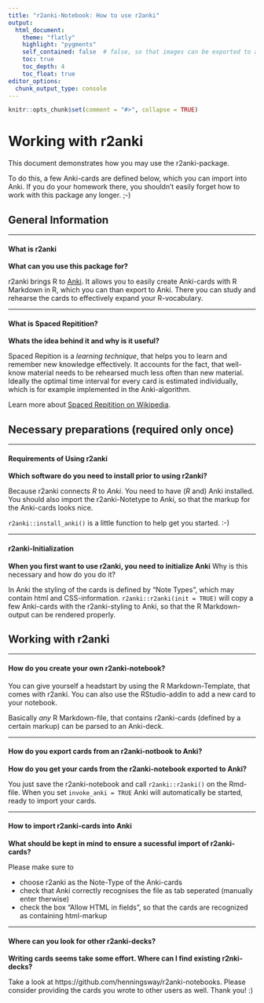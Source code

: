 ```yaml
---
title: "r2anki-Notebook: How to use r2anki"
output:
  html_document:
    theme: "flatly"
    highlight: "pygments"
    self_contained: false  # false, so that images can be exported to anki as well
    toc: true
    toc_depth: 4
    toc_float: true
editor_options: 
  chunk_output_type: console
---
```

```r
knitr::opts_chunk$set(comment = "#>", collapse = TRUE)
```

<!-- #globaltags:  add, global, tags here-->

# Working with r2anki
This document demonstrates how you may use the r2anki-package. 

To do this, a few Anki-cards are defined below, which you can import into Anki. If you do your homework there, you shouldn't easily forget how to work with this package any longer. ;-)


## General Information

******************
#### What is r2anki
<!-- #tags:  -->
**What can you use this package for?**

<!-- start backside -->
r2anki brings R to [Anki](ankisrs.net/). It allows you to easily create Anki-cards with R Markdown in R, which you can than export to Anki. There you can study and rehearse the cards to effectively expand your R-vocabulary.
<!-- end backside -->


******************
#### What is Spaced Repitition?
<!-- #tags:  -->
**Whats the idea behind it and why is it useful?**

<!-- start backside -->
Spaced Repition is a *learning technique*, that helps you to learn and remember new knowledge effectively. It accounts for the fact, that well-know material needs to be rehearsed much less often than new material. Ideally the optimal time interval for every card is estimated individually, which is for example implemented in the Anki-algorithm.

Learn more about [Spaced Repitition on Wikipedia](https://en.wikipedia.org/wiki/Spaced_repetition).
<!-- end backside -->


## Necessary preparations (required only once)

******************
#### Requirements of Using r2anki
<!-- #tags: ** -->
**Which software do you need to install prior to using r2anki?**

<!-- start backside -->
Because r2anki connects *R* to *Anki*. You need to have (*R* and) Anki installed. You should also import the r2anki-Notetype to Anki, so that the markup for the Anki-cards looks nice.

`r2anki::install_anki()` is a little function to help get you started. :-)
<!-- end backside -->

******************
#### r2anki-Initialization
<!-- #tags: ** -->
**When you first want to use r2anki, you need to initialize Anki**
Why is this necessary and how do you do it?

<!-- start backside -->
In Anki the styling of the cards is defined by "Note Types", which may contain html and CSS-information. `r2anki::r2anki(init = TRUE)` will copy a few Anki-cards with the r2anki-styling to Anki, so that the R Markdown-output can be rendered properly.
<!-- end backside -->

## Working with r2anki

******************
#### How do you create your own r2anki-notebook?
<!-- #tags:  -->


<!-- start backside -->
You can give yourself a headstart by using the R Markdown-Template, that comes with r2anki. You can also use the RStudio-addin to add a new card to your notebook.

Basically *any* R Markdown-file, that contains r2anki-cards (defined by a certain markup) can be parsed to an Anki-deck.
<!-- end backside -->


******************
#### How do you export cards from an r2anki-notbook to Anki?
<!-- #tags:  -->
**How do you get your cards from the r2anki-notebook exported to Anki?**

<!-- start backside -->
You just save the r2anki-notebook and call `r2anki::r2anki()` on the Rmd-file. When you set `invoke_anki = TRUE` Anki will automatically be started, ready to import your cards.
<!-- end backside -->


******************
#### How to import r2anki-cards into Anki
<!-- Tags:  -->
**What should be kept in mind to ensure a sucessful import of r2anki-cards?**

<!-- start backside -->
Please make sure to

- choose r2anki as the Note-Type of the Anki-cards
- check that Anki correctly recognises the file as tab seperated (manually enter \t otherwise)
- check the box "Allow HTML in fields", so that the cards are recognized as containing html-markup
<!-- end backside -->




******************
#### Where can you look for other r2anki-decks?
<!-- #tags:  -->
**Writing cards seems take some effort. Where can I find existing r2nki-decks?**

<!-- start backside -->
Take a look at https://github.com/henningsway/r2anki-notebooks. Please consider providing the cards you wrote to other users as well. Thank you! :) 
<!-- end backside -->

